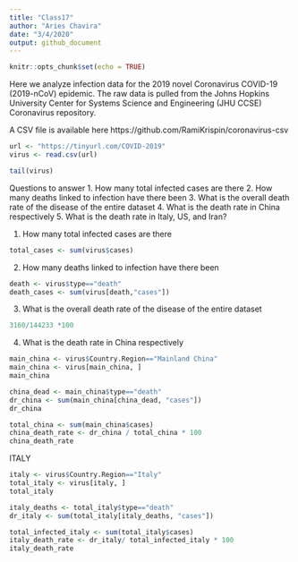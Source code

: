```yaml
---
title: "Class17"
author: "Aries Chavira"
date: "3/4/2020"
output: github_document
---
```


```r
knitr::opts_chunk$set(echo = TRUE)
```

Here we analyze infection data for the 2019 novel Coronavirus COVID-19 (2019-nCoV) epidemic. The raw data is pulled from the Johns Hopkins University Center for Systems Science and Engineering (JHU CCSE) Coronavirus repository.

A CSV file is available here https://github.com/RamiKrispin/coronavirus-csv


```r
url <- "https://tinyurl.com/COVID-2019"
virus <- read.csv(url)

tail(virus)
```

Questions to answer 
 1. How many total infected cases are there 
 2. How many deaths linked to infection have there been 
 3. What is the overall death rate of the disease of the entire dataset 
 4. What is the death rate in China respectively 
 5. What is the death rate in Italy, US, and Iran? 
 
 1. How many total infected cases are there 
```r
total_cases <- sum(virus$cases)
```
 
2. How many deaths linked to infection have there been 
```r
death <- virus$type=="death"
death_cases <- sum(virus[death,"cases"])
```

 3. What is the overall death rate of the disease of the entire dataset 
```r
3160/144233 *100
```

4. What is the death rate in China respectively 
```r
main_china <- virus$Country.Region=="Mainland China"
main_china <- virus[main_china, ]
main_china
```

```r
china_dead <- main_china$type=="death"
dr_china <- sum(main_china[china_dead, "cases"])
dr_china 
```
```r
total_china <- sum(main_china$cases)
china_death_rate <- dr_china / total_china * 100
china_death_rate
```

ITALY 
```r
italy <- virus$Country.Region=="Italy"
total_italy <- virus[italy, ]
total_italy
```

```r
italy_deaths <- total_italy$type=="death"
dr_italy <- sum(total_italy[italy_deaths, "cases"])

total_infected_italy <- sum(total_italy$cases)
italy_death_rate <- dr_italy/ total_infected_italy * 100
italy_death_rate

```

```r

```













